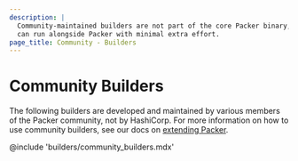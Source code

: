 ```yaml
---
description: |
  Community-maintained builders are not part of the core Packer binary, but
  can run alongside Packer with minimal extra effort.
page_title: Community - Builders
---
```


# Community Builders

The following builders are developed and maintained by various members of the
Packer community, not by HashiCorp. For more information on how to use community
builders, see our docs on [extending Packer](/docs/plugins/creation).

@include 'builders/community_builders.mdx'
